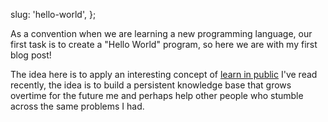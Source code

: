   slug: 'hello-world',
};

As a convention when we are learning a new programming language, our first task is to create a "Hello World" program, so here we are with my first blog post!

The idea here is to apply an interesting concept of [learn in public](https://www.swyx.io/learn-in-public) I've read recently, the idea is to build a <span className='text-secondary text-bold'>persistent knowledge base</span> that grows overtime for the <span className="text-primary text-bold">future me</span> and perhaps help other people who stumble across the same problems I had.

<EmphasisQuote text="Who knows what the future has for us? Hello future me reading my first blog post" />
